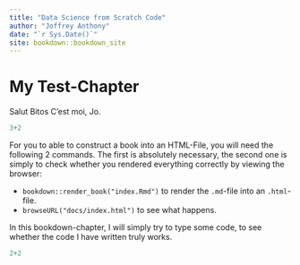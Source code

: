 ```yaml
--- 
title: "Data Science from Scratch Code"
author: "Joffrey Anthony"
date: "`r Sys.Date()`"
site: bookdown::bookdown_site
---
```


# My Test-Chapter

Salut Bitos C'est moi, Jo.

```r
3+2
```

For you to able to construct a book into an HTML-File, you will need the following 2 commands. The first is absolutely necessary, the second one is simply to check whether you rendered everything correctly by viewing the browser:

- `bookdown::render_book("index.Rmd")` to render the `.md`-file into an `.html`-file.
- `browseURL("docs/index.html")` to see what happens.

In this bookdown-chapter, I will simply try to type some code, to see whether the code I have written truly works.

```r
2+2
```
